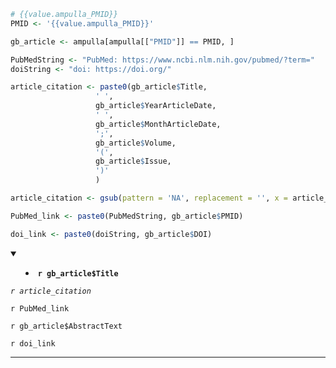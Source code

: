 <!-- ### Article {{i}} -->

<!-- #### Article `r '{{value.ampulla_PMID}}'`. -->

```r
# {{value.ampulla_PMID}}
PMID <- '{{value.ampulla_PMID}}'

gb_article <- ampulla[ampulla[["PMID"]] == PMID, ]


```


```r
PubMedString <- "PubMed: https://www.ncbi.nlm.nih.gov/pubmed/?term="
doiString <- "doi: https://doi.org/"
```


```r

article_citation <- paste0(gb_article$Title,
                   ' ',
                   gb_article$YearArticleDate,
                   ' ',
                   gb_article$MonthArticleDate,
                   ';',
                   gb_article$Volume,
                   '(',
                   gb_article$Issue,
                   ')'
                   )

article_citation <- gsub(pattern = 'NA', replacement = '', x = article_citation)

PubMed_link <- paste0(PubMedString, gb_article$PMID)

doi_link <- paste0(doiString, gb_article$DOI)

```



<details open> <summary>
- **`r gb_article$Title`**
</summary>

*`r article_citation`*

`r PubMed_link`

`r gb_article$AbstractText`

`r doi_link`

</details>

---


